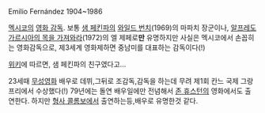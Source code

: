 Emilio Fernández 1904~1986

[[멕시코]]의 [[영화 감독]]. 보통 [[샘 페킨파]]의 [[와일드 번치]](1969)의 마파치 장군이나, [[알프레도 가르시아의 목을 가져와라]](1972)의 엘 제페로'''만''' 유명하지만 사실은 멕시코에서 손꼽히는 영화감독으로, 제3세계 영화제하면 중남미를 대표하는 감독이다(!)

[http://ja.wikipedia.org/wiki/%E3%82%A8%E3%83%9F%E3%83%AA%E3%82%AA%E3%83%BB%E3%83%95%E3%82%A7%E3%83%AB%E3%83%8A%E3%83%B3%E3%83%87%E3%82%B9 위키]에 따르면, 샘 페킨파의 친구였다고...

23세때 [[무성영화]] 배우로 데뷔,그뒤로 조감독,감독을 하는데 무려 제1회 칸느 국제 그랑프리에서 수상했다(!) 79년에는 돌연 배우일에만 전념해서 [[존 휴스턴]]의 영화에서도 출연한다. 하지만 [[형사 콜롬보]]에서 출연하는등,배우로 유명한것 같다.
